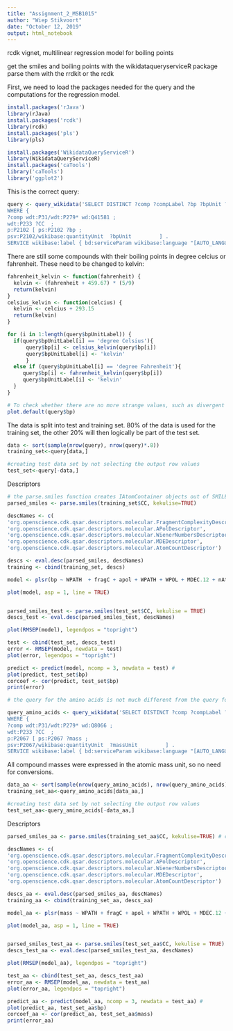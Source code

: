 ```yaml
---
title: "Assignment_2_MSB1015"
author: "Wiep Stikvoort"
date: "October 12, 2019"
output: html_notebook
---
```

rcdk vignet, multilinear regression model for boiling points

get the smiles and boiling points with the wikidataqueryserviceR package
parse them with the rrdkit or the rcdk

First, we need to load the packages needed for the query and the computations for the regression model. 
```r
install.packages('rJava')
library(rJava)
install.packages('rcdk')
library(rcdk)
install.packages('pls')
library(pls)

install.packages('WikidataQueryServiceR')
library(WikidataQueryServiceR)
install.packages('caTools')
library('caTools')
library('ggplot2')

```


This is the correct query:
``` r
query <- query_wikidata('SELECT DISTINCT ?comp ?compLabel ?bp ?bpUnit ?bpUnitLabel ?CC
WHERE {   
?comp wdt:P31/wdt:P279* wd:Q41581 ;       
wdt:P233 ?CC  ;
p:P2102 [ ps:P2102 ?bp ;  
psv:P2102/wikibase:quantityUnit  ?bpUnit         ] .  
SERVICE wikibase:label { bd:serviceParam wikibase:language "[AUTO_LANGUAGE],en". } }')
```

There are still some compounds with their boiling points in degree celcius or fahrenheit. These need to be changed to kelvin:

```r
fahrenheit_kelvin <- function(fahrenheit) {
  kelvin <- (fahrenheit + 459.67) * (5/9)
  return(kelvin)
}
celsius_kelvin <- function(celcius) {
  kelvin <- celcius + 293.15
  return(kelvin)
}

for (i in 1:length(query$bpUnitLabel)) {
  if(query$bpUnitLabel[i] == 'degree Celsius'){
      query$bp[i] <- celsius_kelvin(query$bp[i])
      query$bpUnitLabel[i] <- 'kelvin'
      }
  else if (query$bpUnitLabel[i] == 'degree Fahrenheit'){
     query$bp[i] <- fahrenheit_kelvin(query$bp[i])
     query$bpUnitLabel[i] <- 'kelvin'
  }
}

# To check whether there are no more strange values, such as divergent units, in the dataset, a plot is created. This plot should show that all points are somewhat in the same range of values. 
plot.default(query$bp)

```


The data is split into test and training set. 80% of the data is used for the training set, the other 20% will then logically be part of the test set. 
```r
data <- sort(sample(nrow(query), nrow(query)*.8))
training_set<-query[data,]

#creating test data set by not selecting the output row values
test_set<-query[-data,]
```


Descriptors 
```r
# the parse.smiles function creates IAtomContainer objects out of SMILES. Kekulise = TRUE disables the function to parse incorrect SMILES. So only correct SMILES are parsed. 
parsed_smiles <- parse.smiles(training_set$CC, kekulise=TRUE)

descNames <- c(
'org.openscience.cdk.qsar.descriptors.molecular.FragmentComplexityDescriptor',
'org.openscience.cdk.qsar.descriptors.molecular.APolDescriptor',
'org.openscience.cdk.qsar.descriptors.molecular.WienerNumbersDescriptor',
'org.openscience.cdk.qsar.descriptors.molecular.MDEDescriptor',
'org.openscience.cdk.qsar.descriptors.molecular.AtomCountDescriptor')

descs <- eval.desc(parsed_smiles, descNames)
training <- cbind(training_set, descs)

```

``` r


model <- plsr(bp ~ WPATH  + fragC + apol + WPATH + WPOL + MDEC.12 + nAtom, data = training, validation = "LOO") 

plot(model, asp = 1, line = TRUE)


parsed_smiles_test <- parse.smiles(test_set$CC, kekulise = TRUE)
descs_test <- eval.desc(parsed_smiles_test, descNames)

plot(RMSEP(model), legendpos = "topright")

test <- cbind(test_set, descs_test)
error <- RMSEP(model, newdata = test)
plot(error, legendpos = "topright")

predict <- predict(model, ncomp = 3, newdata = test) # 
plot(predict, test_set$bp)
corcoef <- cor(predict, test_set$bp)
print(error)
```

``` r
# the query for the amino acids is not much different from the query for the alcanes, except for the fact that mass is now requested instead of boiling points

query_amino_acids <- query_wikidata('SELECT DISTINCT ?comp ?compLabel ?mass ?massUnit ?massUnitLabel ?CC
WHERE {   
?comp wdt:P31/wdt:P279* wd:Q8066 ;       
wdt:P233 ?CC  ;
p:P2067 [ ps:P2067 ?mass ;  
psv:P2067/wikibase:quantityUnit  ?massUnit         ] .  
SERVICE wikibase:label { bd:serviceParam wikibase:language "[AUTO_LANGUAGE],en". } }')
```
All compound masses were expressed in the atomic mass unit, so no need for conversions. 

```r
data_aa <- sort(sample(nrow(query_amino_acids), nrow(query_amino_acids)*.8))
training_set_aa<-query_amino_acids[data_aa,]

#creating test data set by not selecting the output row values
test_set_aa<-query_amino_acids[-data_aa,]
```

Descriptors 
```r
parsed_smiles_aa <- parse.smiles(training_set_aa$CC, kekulise=TRUE) # changes it into a format IAtomContainer

descNames <- c(
'org.openscience.cdk.qsar.descriptors.molecular.FragmentComplexityDescriptor',
'org.openscience.cdk.qsar.descriptors.molecular.APolDescriptor',
'org.openscience.cdk.qsar.descriptors.molecular.WienerNumbersDescriptor',
'org.openscience.cdk.qsar.descriptors.molecular.MDEDescriptor',
'org.openscience.cdk.qsar.descriptors.molecular.AtomCountDescriptor')

descs_aa <- eval.desc(parsed_smiles_aa, descNames)
training_aa <- cbind(training_set_aa, descs_aa)

```

``` r

model_aa <- plsr(mass ~ WPATH + fragC + apol + WPATH + WPOL + MDEC.12 + nAtom, data = training_aa, validation = "LOO") 

plot(model_aa, asp = 1, line = TRUE)


parsed_smiles_test_aa <- parse.smiles(test_set_aa$CC, kekulise = TRUE)
descs_test_aa <- eval.desc(parsed_smiles_test_aa, descNames)

plot(RMSEP(model_aa), legendpos = "topright")

test_aa <- cbind(test_set_aa, descs_test_aa)
error_aa <- RMSEP(model_aa, newdata = test_aa)
plot(error_aa, legendpos = "topright")

predict_aa <- predict(model_aa, ncomp = 3, newdata = test_aa) # 
plot(predict_aa, test_set_aa$bp)
corcoef_aa <- cor(predict_aa, test_set_aa$mass)
print(error_aa)
```